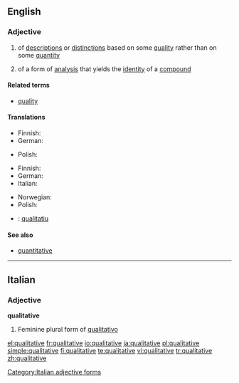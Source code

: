 ==English==

===Adjective===
{{en-adj}}

# of [[description]]s or [[distinction]]s based on some [[quality]] rather than on some [[quantity]]
# {{chemistry}} of a form of [[analysis]] that yields the [[identity]] of a [[compound]]

====Related terms====
*[[quality]]

====Translations====
{{trans-top|of descriptions or distinctions based on some quality rather than on some quantity}}
*Finnish: {{t|fi|laadullinen}}
*German: {{t+|de|qualitativ}}
{{trans-mid}}
*Polish: {{t|pl|niemierzalny}}
{{trans-bottom}}

{{trans-top|(chemistry) of a form of analysis that yields the identity of a compound}}
*Finnish: {{t|fi|kvalitatiivinen}}
*German: {{t+|de|qualitativ}}
*Italian: {{t-|it|quantitativo}}
{{trans-mid}}
*Norwegian: {{t|no|kvantitativ}}
*Polish: {{t|pl|niemierzalny}}
{{trans-bottom}}

{{checktrans-top}}
*{{ttbc|Catalan}}: [[qualitatiu]]
{{checktrans-bottom}}

====See also====
*[[quantitative]]

----

==Italian==

===Adjective===
'''qualitative''' {{f}}

# Feminine plural form of [[qualitativo]]

[[Category:Italian adjective forms]]

[[el:qualitative]]
[[fr:qualitative]]
[[io:qualitative]]
[[ja:qualitative]]
[[pl:qualitative]]
[[simple:qualitative]]
[[fi:qualitative]]
[[te:qualitative]]
[[vi:qualitative]]
[[tr:qualitative]]
[[zh:qualitative]]